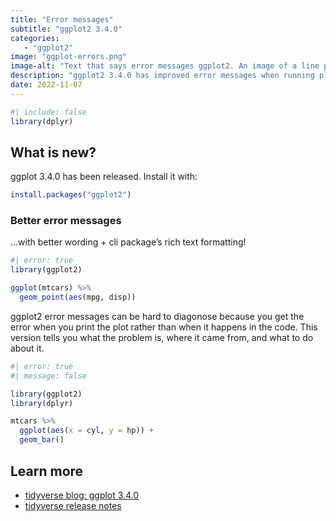 ```yaml
---
title: "Error messages"
subtitle: "ggplot2 3.4.0"
categories:
   - "ggplot2"
image: "ggplot-errors.png"
image-alt: "Text that says error messages ggplot2. An image of a line plot with lines of varying widths."
description: "ggplot2 3.4.0 has improved error messages when running plots."
date: 2022-11-07
---
```


```r
#| include: false
library(dplyr)
```


## What is new?

ggplot 3.4.0 has been released. Install it with:

```r
install.packages("ggplot2")
```

### Better error messages

...with better wording + cli package's rich text formatting!

```r
#| error: true
library(ggplot2)

ggplot(mtcars) %>% 
  geom_point(aes(mpg, disp))
```

ggplot2 error messages can be hard to diagonose because you get the error when you print the plot rather than when it happens in the code. This version tells you what the problem is, where it came from, and what to do about it.

```r
#| error: true
#| message: false

library(ggplot2)
library(dplyr)

mtcars %>% 
  ggplot(aes(x = cyl, y = hp)) +
  geom_bar()
```

## Learn more

* [tidyverse blog: ggplot 3.4.0](https://www.tidyverse.org/blog/2022/11/ggplot2-3-4-0/)
* [tidyverse release notes](https://ggplot2.tidyverse.org/news/index.html)
